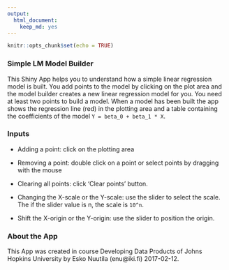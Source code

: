 ```yaml
---
output: 
  html_document: 
    keep_md: yes
---
```


```r
knitr::opts_chunk$set(echo = TRUE)
```

### Simple LM Model Builder

This Shiny App helps you to understand how a simple linear regression model is built. You add points to the model by clicking on the plot area and the model builder creates a new linear regression model for you. You need at least two points to build a model. When a model has been built the app shows the regression line (red) in the plotting area and a table containing the coefficients of the model `Y = beta_0 + beta_1 * X`.

### Inputs

* Adding a point: click on the plotting area

* Removing a point: double click on a point or select points by dragging with the mouse

* Clearing all points: click 'Clear points' button.

* Changing the X-scale or the Y-scale: use the slider to select the scale. The if the slider value is n, the scale is `10^n`.

* Shift the X-origin or the Y-origin: use the slider to position the origin.

### About the App

This App was created in course Developing Data Products of Johns Hopkins University by Esko Nuutila (enu@iki.fi) 2017-02-12.
